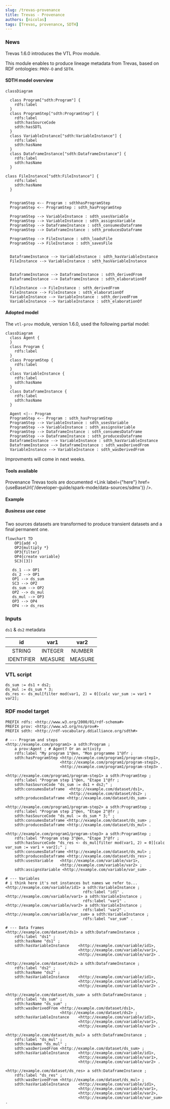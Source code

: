 ```yaml
---
slug: /trevas-provenance
title: Trevas - Provenance
authors: [nicolas]
tags: [Trevas, provenance, SDTH]
---
```



### News

Trevas 1.6.0 introduces the VTL Prov module.

This module enables to produce lineage metadata from Trevas, based on RDF ontologies: `PROV-O` and `SDTH`.

#### SDTH model overview

```mermaid
classDiagram

  class Program["sdth:Program"] {
    rdfs:label
  }
  class ProgramStep["sdth:ProgramStep"] {
    rdfs:label
    sdth:hasSourceCode
    sdth:hasSDTL
  }
  class VariableInstance["sdth:VariableInstance"] {
    rdfs:label
    sdth:hasName
  }
  class DataframeInstance["sdth:DataframeInstance"] {
    rdfs:label
    sdth:hasName
  }

class FileInstance["sdth:FileInstance"] {
    rdfs:label
    sdth:hasName
  }


  ProgramStep <-- Program : sdthhasProgramStep
  ProgramStep <-- ProgramStep : sdth_hasProgramStep

  ProgramStep --> VariableInstance : sdth_usesVariable
  ProgramStep --> VariableInstance : sdth_assignsVariable
  ProgramStep --> DataframeInstance : sdth_consumesDataframe
  ProgramStep --> DataframeInstance : sdth_producesDataframe

  ProgramStep --> FileInstance : sdth_loadsFile
  ProgramStep --> FileInstance : sdth_savesFile


  DataframeInstance --> VariableInstance : sdth_hasVariableInstance
  FileInstance --> VariableInstance : sdth_hasVariableInstance


  DataframeInstance --> DataframeInstance : sdth_derivedFrom
  DataframeInstance --> DataframeInstance : sdth_elaborationOf

  FileInstance --> FileInstance : sdth_derivedFrom
  FileInstance --> FileInstance : sdth_elaborationOf
  VariableInstance --> VariableInstance : sdth_derivedFrom
  VariableInstance --> VariableInstance : sdth_elaborationOf
```

#### Adopted model

The `vtl-prov` module, version 1.6.0, used the following partial model:

```mermaid
classDiagram
  class Agent {
  }
  class Program {
    rdfs:label
  }
  class ProgramStep {
    rdfs:label
  }
  class VariableInstance {
    rdfs:label
    sdth:hasName
  }
  class DataframeInstance {
    rdfs:label
    sdth:hasName
  }

  Agent <|-- Program
  ProgramStep <-- Program : sdth_hasProgramStep
  ProgramStep --> VariableInstance : sdth_usesVariable
  ProgramStep --> VariableInstance : sdth_assignsVariable
  ProgramStep --> DataframeInstance : sdth_consumesDataframe
  ProgramStep --> DataframeInstance : sdth_producesDataframe
  DataframeInstance --> VariableInstance : sdth_hasVariableInstance
  DataframeInstance --> DataframeInstance : sdth_wasDerivedFrom
  VariableInstance --> VariableInstance : sdth_wasDerivedFrom
```

Improvments will come in next weeks.

#### Tools available

Provenance Trevas tools are documented <Link label={"here"} href={useBaseUrl('/developer-guide/spark-mode/data-sources/sdmx')} />.

#### Example

##### Business use case

Two sources datasets are transformed to produce transient datasets and a final permanent one.

```mermaid
flowchart TD
    OP1{add +}
    OP2{multiply *}
    OP3{filter}
    OP4{create variable}
    SC3([3])

   ds_1 --> OP1
   ds_2 --> OP1
   OP1 --> ds_sum
   SC3 --> OP2
   ds_sum --> OP2
   OP2 --> ds_mul
   ds_mul --> OP3
   OP3 --> OP4
   OP4 --> ds_res
```

### Inputs

`ds1` & `ds2` metadata

|     id     |  var1   |  var2   |
| :--------: | :-----: | :-----: |
|   STRING   | INTEGER | NUMBER  |
| IDENTIFIER | MEASURE | MEASURE |

### VTL script

```vtl
ds_sum := ds1 + ds2;
ds_mul := ds_sum * 3;
ds_res <- ds_mul[filter mod(var1, 2) = 0][calc var_sum := var1 + var2];
```

### RDF model target

```ttl
PREFIX rdfs: <http://www.w3.org/2000/01/rdf-schema#>
PREFIX prov: <http://www.w3.org/ns/prov#>
PREFIX sdth: <http://rdf-vocabulary.ddialliance.org/sdth#>

# --- Program and steps
<http://example.com/program1> a sdth:Program ;
    a prov:Agent ; # Agent? Or an activity
    rdfs:label "My program 1"@en, "Mon programme 1"@fr ;
    sdth:hasProgramStep <http://example.com/program1/program-step1>,
                        <http://example.com/program1/program-step2>,
                        <http://example.com/program1/program-step3> .

<http://example.com/program1/program-step1> a sdth:ProgramStep ;
    rdfs:label "Program step 1"@en, "Étape 1"@fr ;
    sdth:hasSourceCode "ds_sum := ds1 + ds2;" ;
    sdth:consumesDataframe  <http://example.com/dataset/ds1>,
                            <http://example.com/dataset/ds2> ;
    sdth:producesDataframe <http://example.com/dataset/ds_sum> .

<http://example.com/program1/program-step2> a sdth:ProgramStep ;
    rdfs:label "Program step 2"@en, "Étape 2"@fr ;
    sdth:hasSourceCode "ds_mul := ds_sum * 3;" ;
    sdth:consumesDataframe <http://example.com/dataset/ds_sum> ;
    sdth:producesDataframe <http://example.com/dataset/ds_mul> .

<http://example.com/program1/program-step3> a sdth:ProgramStep ;
    rdfs:label "Program step 3"@en, "Étape 3"@fr ;
    sdth:hasSourceCode "ds_res <- ds_mul[filter mod(var1, 2) = 0][calc var_sum := var1 + var2];" ;
    sdth:consumesDataframe <http://example.com/dataset/ds_mul> ;
    sdth:producesDataframe <http://example.com/dataset/ds_res> ;
    sdth:usesVariable   <http://example.com/variable/var1>,
                        <http://example.com/variable/var2> ;
    sdth:assignsVariable <http://example.com/variable/var_sum> .

# --- Variables
# i think here it's not instances but names we refer to...
<http://example.com/variable/id1> a sdth:VariableInstance ;
                                  rdfs:label "id1" .
<http://example.com/variable/var1> a sdth:VariableInstance ;
                                  rdfs:label "var1" .
<http://example.com/variable/var2> a sdth:VariableInstance ;
                                  rdfs:label "var2" .
<http://example.com/variable/var_sum> a sdth:VariableInstance ;
                                  rdfs:label "var_sum" .

# --- Data frames
<http://example.com/dataset/ds1> a sdth:DataframeInstance ;
    rdfs:label "ds1" ;
    sdth:hasName "ds1" ;
    sdth:hasVariableInstance    <http://example.com/variable/id1>,
                                <http://example.com/variable/var1>,
                                <http://example.com/variable/var2> .

<http://example.com/dataset/ds2> a sdth:DataframeInstance ;
    rdfs:label "ds2" ;
    sdth:hasName "ds2" ;
    sdth:hasVariableInstance    <http://example.com/variable/id1>,
                                <http://example.com/variable/var1>,
                                <http://example.com/variable/var2> .

<http://example.com/dataset/ds_sum> a sdth:DataframeInstance ;
    rdfs:label "ds_sum" ;
    sdth:hasName "ds_sum" ;
    sdth:wasDerivedFrom <http://example.com/dataset/ds1>,
                        <http://example.com/dataset/ds2> ;
    sdth:hasVariableInstance    <http://example.com/variable/id1>,
                                <http://example.com/variable/var1>,
                                <http://example.com/variable/var2> .

<http://example.com/dataset/ds_mul> a sdth:DataframeInstance ;
    rdfs:label "ds_mul" ;
    sdth:hasName "ds_mul" ;
    sdth:wasDerivedFrom <http://example.com/dataset/ds_sum> ;
    sdth:hasVariableInstance    <http://example.com/variable/id1>,
                                <http://example.com/variable/var1>,
                                <http://example.com/variable/var2> .

<http://example.com/dataset/ds_res> a sdth:DataframeInstance ;
    rdfs:label "ds_res" ;
    sdth:wasDerivedFrom <http://example.com/dataset/ds_mul> ;
    sdth:hasVariableInstance    <http://example.com/variable/id1>,
                                <http://example.com/variable/var1>,
                                <http://example.com/variable/var2>,
                                <http://example.com/variable/var_sum> .
```
